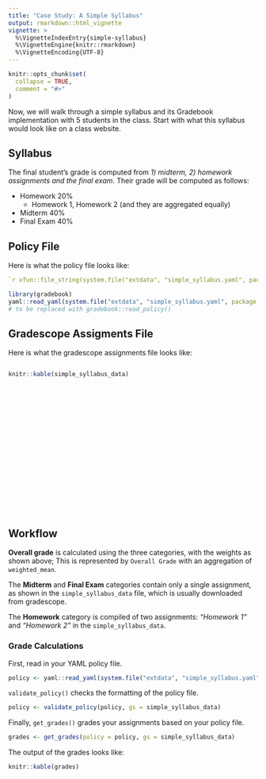 ```yaml
---
title: "Case Study: A Simple Syllabus"
output: rmarkdown::html_vignette
vignette: >
  %\VignetteIndexEntry{simple-syllabus}
  %\VignetteEngine{knitr::rmarkdown}
  %\VignetteEncoding{UTF-8}
---
```


```r
knitr::opts_chunk$set(
  collapse = TRUE,
  comment = "#>"
)
```

Now, we will walk through a simple syllabus and its Gradebook implementation with 5 students in the class. Start with what this syllabus would look like on a class website.

## Syllabus

The final student's grade is computed from *1) midterm, 2) homework assignments and the final exam*. Their grade will be computed as follows:

-   Homework 20%
    - Homework 1, Homework 2 (and they are aggregated equally)
-   Midterm 40%
-   Final Exam 40%

## Policy File 
Here is what the policy file looks like:
```yaml
`r xfun::file_string(system.file("extdata", "simple_syllabus.yaml", package = "gradebook"))`

```

```r
library(gradebook)
yaml::read_yaml(system.file("extdata", "simple_syllabus.yaml", package = "gradebook"))
# to be replaced with gradebook::read_policy()
```

## Gradescope Assigments File
Here is what the gradescope assignments file looks like:

<div style="height: 300px; overflow: auto;">
```r
knitr::kable(simple_syllabus_data)
```
</div>

## Workflow

**Overall grade** is calculated using the three categories, with the weights as shown above; This is represented by `Overall Grade` with an aggregation of `weighted_mean`.

The **Midterm** and **Final Exam** categories contain only a single assignment, as shown in the `simple_syllabus_data` file, which is usually downloaded from gradescope.

The **Homework** category is compiled of two assignments: *"Homework 1"* and *"Homework 2"* in the `simple_syllabus_data`.

### Grade Calculations
First, read in your YAML policy file.

```r
policy <- yaml::read_yaml(system.file("extdata", "simple_syllabus.yaml", package = "gradebook"))
```
`validate_policy()` checks the formatting of the policy file.
```r
policy <- validate_policy(policy, gs = simple_syllabus_data)
```
Finally, `get_grades()` grades your assignments based on your policy file.
```r
grades <- get_grades(policy = policy, gs = simple_syllabus_data)
```
The output of the grades looks like:
<div style="height: 300px; overflow: auto;">
```r
knitr::kable(grades)
```
</div>
